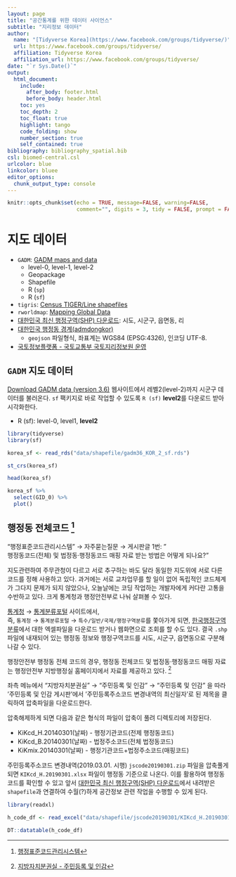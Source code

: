 ```yaml
---
layout: page
title: "공간통계를 위한 데이터 사이언스"
subtitle: "지리정보 데이터"
author:
  name: "[Tidyverse Korea](https://www.facebook.com/groups/tidyverse/)"
  url: https://www.facebook.com/groups/tidyverse/
  affiliation: Tidyverse Korea
  affiliation_url: https://www.facebook.com/groups/tidyverse/
date: "`r Sys.Date()`"
output:
  html_document: 
    include:
      after_body: footer.html
      before_body: header.html
    toc: yes
    toc_depth: 2
    toc_float: true
    highlight: tango
    code_folding: show
    number_section: true
    self_contained: true
bibliography: bibliography_spatial.bib
csl: biomed-central.csl
urlcolor: blue
linkcolor: bluee
editor_options: 
  chunk_output_type: console
---
```

 
``` r
knitr::opts_chunk$set(echo = TRUE, message=FALSE, warning=FALSE,
                      comment="", digits = 3, tidy = FALSE, prompt = FALSE, fig.align = 'center')
```


# 지도 데이터 {#geoinfo-shapefile}

- `GADM`: [GADM maps and data](https://gadm.org/)
    - level-0, level-1, level-2
    - Geopackage
    - Shapefile
    - R (`sp`)
    - R (`sf`)
- `tigris`: [Census TIGER/Line shapefiles](https://github.com/walkerke/tigris)
- `rworldmap`: [Mapping Global Data](https://github.com/AndySouth/rworldmap)
- [대한민국 최신 행정구역(SHP) 다운로드](http://www.gisdeveloper.co.kr/?p=2332): 시도, 시군구, 읍면동, 리
- [대한민국 행정동 경계(admdongkor)](https://github.com/vuski/admdongkor)
    - `geojson`  파일형식, 좌표계는 WGS84 (EPSG:4326), 인코딩 UTF-8.
- [국토정보플랫폼 - 국토교통부 국토지리정보원 운영](http://map.ngii.go.kr/mn/mainPage.do)

## `GADM` 지도 데이터 {#geoinfo-shapefile-gadm}

[Download GADM data (version 3.6)](https://gadm.org/download_country_v3.html) 웹사이트에서 레벨2(level-2)까지 시군구 데이터를 불러온다. `sf` 팩키지로 바로 작업할 수 있도록 `R (sf)` **level2**를 다운로드 받아 시각화한다.

- R (sf): level-0, level1, **level2**

```r
library(tidyverse)
library(sf)

korea_sf <- read_rds("data/shapefile/gadm36_KOR_2_sf.rds")

st_crs(korea_sf)

head(korea_sf)

korea_sf %>% 
  select(GID_0) %>% 
  plot()
```


## 행정동 전체코드 [^hang-code-faq] {#geo-info-shapefile-code}

[^hang-code-faq]: [행정표준코드관리시스템](https://www.code.go.kr/index.do)

"행정표준코드관리시스템" &rarr; 자주묻는질문 &rarr; 게시판글 1번: "	
행정동코드(전체) 및 법정동·행정동코드 매핑 자료 받는 방법은 어떻게 되나요?" 

지도관련하여 주무관청이 다르고 서로 추구하는 바도 달라 동일한 지도위에 서로 다른 코드를 정해 사용하고 있다. 과거에는 서로 교차업무를 할 일이 없어 독립적인 코드체계가 그다지 문제가 되지 않았으나, 오늘날에는 코딩 작업하는 개발자에게 커다란 고통을 수반하고 있다. 크게 통계청과 행정안전부로 나눠 살펴볼 수 있다.

[통계청](http://kostat.go.kr/) &rarr; [통계분류포털](http://kssc.kostat.go.kr) 사이트에서,  
즉, `통계청` &rarr; `통계분류포털` &rarr; `특수/일반/국제/행정구역분류`를 쫓아가게 되면,
[한국행정구역분류](https://kssc.kostat.go.kr:8443/ksscNew_web/index.jsp)에서 대한 엑셀파일을 
다운로드 받거나 웹화면으로 조회를 할 수도 있다. 결국  `.shp` 파일에 내재되어 있는 
행정동 정보와 행정구역코드를 시도, 시군구, 읍면동으로 구분해 나갈 수 있다.

행정안전부 행정동 전체 코드의 경우, 행정동 전체코드 및 법정동·행정동코드 매핑 자료는 
행정안전부 지방행정실 홈페이지에서 자료를 제공하고 있다. [^hang-code]

[^hang-code]: [지방자치분권실 - 주민등록 및 인감](http://www.mois.go.kr/frt/bbs/type001/commonSelectBoardList.do?bbsId=BBSMSTR_000000000052 )

좌측 메뉴에서 "지방자치분권실" &rarr; "주민등록 및 인감" &rarr; "주민등록 및 인감" 을 따라 
'주민등록 및 인감 게시판'에서 '주민등록주소코드 변경내역의 최신일자'로 된 제목을 클릭하여 압축파일을 다운로드한다.

압축해제하게 되면 다음과 같은 형식의 파일이 압축이 풀려 디렉토리에 저장된다.

- KiKcd_H.20140301(날짜) - 행정기관코드(전제 행정동코드) 
- KiKcd_B.20140301(날짜) - 법정주소코드(전체 법정동코드) 
- KiKmix.20140301(날짜) - 행정기관코드+법정주소코드(매핑코드) 

주민등록주소코드 변경내역(2019.03.01. 시행) `jscode20190301.zip` 파일을 압축풀게 되면 
`KIKcd_H.20190301.xlsx` 파일이 행정동 기준으로 나온다. 이를 활용하여 행정동코드를 확인할 수 있고 앞서 
[대한민국 최신 행정구역(SHP) 다운로드](http://www.gisdeveloper.co.kr/?p=2332)에서 내려받은 `shapefile`과 연결하여 수월(?)하게 공간정보 관련 작업을 수행할 수 있게 된다.

```r
library(readxl)

h_code_df <- read_excel("data/shapefile/jscode20190301/KIKcd_H.20190301.xlsx", sheet='KIKcd_H')

DT::datatable(h_code_df)

```



